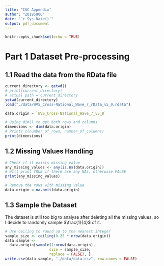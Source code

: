 ```yaml
---
title: "CSC Appendix"
author: "Z0195806"
date: "`r Sys.Date()`"
output: pdf_document
---
```


```r
knitr::opts_chunk$set(echo = TRUE)
```

# Part 1 Dataset Pre-processing

## 1.1 Read the data from the RData file

```r
current_directory <- getwd()
# print(current_directory)
# actual path = current_directory
setwd(current_directory)
load("./data/WVS_Cross-National_Wave_7_rData_v5_0.rdata")
```

```r
data.origin = `WVS_Cross-National_Wave_7_v5_0`
```

```r
# Using dim() to get both rows and columns
dimensions <- dim(data.origin)
# Prints c(number_of_rows, number_of_columns)
print(dimensions)
```

## 1.2 Missing Values Handling

```r
# Check if it exists missing value
any_missing_values <- any(is.na(data.origin))
# Will print TRUE if there are any NAs, otherwise FALSE
print(any_missing_values)
```

```r
# Remove the rows with missing value
data.origin = na.omit(data.origin)
```

## 1.3 Sample the Dataset

The dataset is still too big to analyse after deleting all the missing values, so I decide to randomly sample $\frac{1}{4}$ of it.

```r
# Use ceiling to round up to the nearest integer
sample_size <- ceiling(0.25 * nrow(data.origin))
data.sample <-
  data.origin[sample(1:nrow(data.origin),
                    size = sample_size,
                    replace = FALSE), ]
write.csv(data.sample, "./data/data.csv", row.names = FALSE)
```

```r

```
